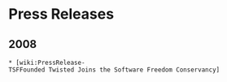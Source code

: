 = Press Releases =

== 2008 ==

 * [wiki:PressRelease-TSFFounded Twisted Joins the Software Freedom Conservancy]